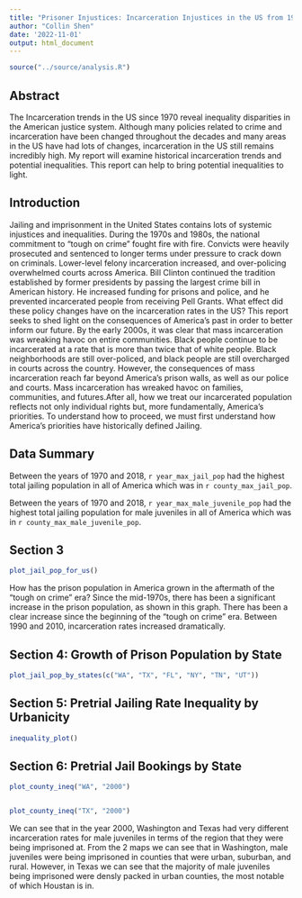 ```yaml
---
title: "Prisoner Injustices: Incarceration Injustices in the US from 1970-2018"
author: "Collin Shen"
date: '2022-11-01'
output: html_document
---
```


```r
source("../source/analysis.R")
```

## Abstract 
The Incarceration trends in the US since 1970 reveal inequality disparities in the American justice system. Although many policies related to crime and incarceration have been changed throughout the decades and many areas in the US have had lots of changes, incarceration in the US still remains incredibly high. My report will examine historical incarceration trends and potential inequalities. This report can help to bring potential inequalities to light.



## Introduction 


Jailing and imprisonment in the United States contains lots of systemic injustices and inequalities. During the 1970s and 1980s, the national commitment to "tough on crime" fought fire with fire. Convicts were heavily prosecuted and sentenced to longer terms under pressure to crack down on criminals. Lower-level felony incarceration increased, and over-policing overwhelmed courts across America. Bill Clinton continued the tradition established by former presidents by passing the largest crime bill in American history. He increased funding for prisons and police, and he prevented incarcerated people from receiving Pell Grants. What effect did these policy changes have on the incarceration rates in the US? This report seeks to shed light on the consequences of America's past in order to better inform our future. By the early 2000s, it was clear that mass incarceration was wreaking havoc on entire communities. Black people continue to be incarcerated at a rate that is more than twice that of white people. Black neighborhoods are still over-policed, and black people are still overcharged in courts across the country. However, the consequences of mass incarceration reach far beyond America's prison walls, as well as our police and courts. Mass incarceration has wreaked havoc on families, communities, and futures.After all, how we treat our incarcerated population reflects not only individual rights but, more fundamentally, America's priorities. To understand how to proceed, we must first understand how America's priorities have historically defined Jailing.

 

## Data Summary 
Between the years of 1970 and 2018, `r year_max_jail_pop` had the highest total jailing population in all of America which was in   `r county_max_jail_pop`. 

Between the years of 1970 and 2018, `r year_max_male_juvenile_pop` had the highest total jailing population for male juveniles in all of America which was in   `r county_max_male_juvenile_pop`. 







## Section 3

```r
plot_jail_pop_for_us()
```

How has the prison population in America grown in the aftermath of the "tough on crime" era? Since the mid-1970s, there has been a significant increase in the prison population, as shown in this graph. There has been a clear increase since the beginning of the "tough on crime" era. Between 1990 and 2010, incarceration rates increased dramatically.


## Section 4: Growth of Prison Population by State
```r
plot_jail_pop_by_states(c("WA", "TX", "FL", "NY", "TN", "UT"))
```


## Section 5: Pretrial Jailing Rate Inequality by Urbanicity
```r
inequality_plot()
```

## Section 6: Pretrial Jail Bookings by State
```r
plot_county_ineq("WA", "2000")


plot_county_ineq("TX", "2000")
```

We can see that in the year 2000, Washington and Texas had very different incarceration rates for male juveniles in terms of the region that they were being imprisoned at. From the 2 maps we can see that in Washington, male juveniles were  being imprisoned in counties that were urban, suburban, and rural. However, in Texas we can see that the majority of male juveniles being imprisoned were densly packed in urban counties, the most notable of which Houstan is in.



